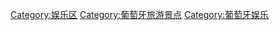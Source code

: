 [[Category:娱乐区|Category:娱乐区]]
[[Category:葡萄牙旅游景点|Category:葡萄牙旅游景点]]
[[Category:葡萄牙娱乐|Category:葡萄牙娱乐]]